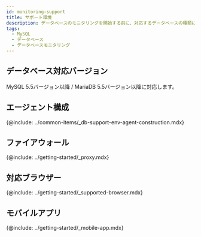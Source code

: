```yaml
---
id: monitoring-support
title: サポート環境
description: データベースのモニタリングを開始する前に、対応するデータベースの種類について確認してください。
tags:
  - MySQL
  - データベース
  - データベースモニタリング
---
```



<Desc name='MySQL' />

## データベース対応バージョン

MySQL 5.5バージョン以降 / MariaDB 5.5バージョン以降に対応します。

## エージェント構成

{@include: ../common-items/_db-support-env-agent-construction.mdx}

## ファイアウォール

{@include: ../getting-started/_proxy.mdx}

## 対応ブラウザー

{@include: ../getting-started/_supported-browser.mdx}  

## モバイルアプリ

{@include: ../getting-started/_mobile-app.mdx} 

